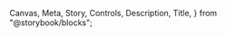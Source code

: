   Canvas,
  Meta,
  Story,
  Controls,
  Description,
  Title,
} from "@storybook/blocks";

<Meta of={ArrayContainer} />

<Title />
<Description />

<ImportPath libName={"src"} />

In this example the TextOutput component displays the raw contents of a waveform PV.

Reading a binary waveform of 10 elements.

By default the ArrayContainer shows only 10 elements per time but this value can be changed.

The ArrayContainer does not know how many items there are in the PV value. For this reason it expects a props with the array length. By default the maxItemsCount is 100

# Usage

## Example1

<Story of={ArrayContainer.Example1} />

## Example2

By default this component shows only ten items per time. Users can choose how many items they want to see per time. Obviously this value can't be greater than maxItemsCount.

When not all the items are visible the registersLabel props is useful to add a label to each element. This value overrides the value given to the `label` props of (in our case) `TextInput`.

<Story of={ArrayContainer.Example2} />

## Example3

In some cases users want to show or consider only a subset of the array values. In this case we use `registers`. Items order in the `registers` prop does count!

When specifying the registers values, the `maxItemsCount` is overridden with the length of the array given to `registers`; in these cases `maxItemsCount can be overridden`. Instead the visibleItemsCount can be specified. If not the component shows all the elements given into the array.

<Story of={ArrayContainer.Example3} />

## Example4

Horizontal direction without and with minimum width for each item

<Story of={ArrayContainer.Example4} />

## Example5

Add a label on the ArrayContainer component and add spacing between items

<Story of={ArrayContainer.Example5} />

<Controls />
